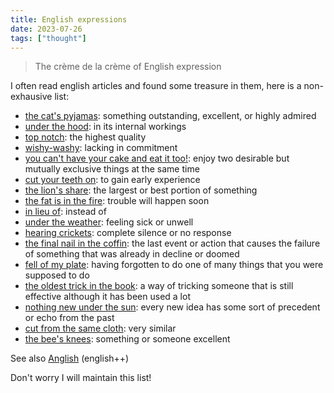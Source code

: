 ```yaml
---
title: English expressions
date: 2023-07-26
tags: ["thought"]
---
```


> The crème de la crème of English expression

I often read english articles and found some treasure in them, here is a non-exhausive list:

- [the cat's pyjamas](https://en.wiktionary.org/wiki/the_cat%27s_pyjamas): something outstanding, excellent, or highly admired
- [under the hood](https://en.wiktionary.org/wiki/under_the_hood): in its internal workings
- [top notch](https://en.wiktionary.org/wiki/top_notch): the highest quality
- [wishy-washy](https://en.wiktionary.org/wiki/wishy-washy): lacking in commitment
- [you can't have your cake and eat it too!](https://en.wiktionary.org/wiki/have_one%27s_cake_and_eat_it_too): enjoy two desirable but mutually exclusive things at the same time
- [cut your teeth on](https://en.wiktionary.org/wiki/cut_one%27s_teeth): to gain early experience
- [the lion's share](https://en.wiktionary.org/wiki/lion%27s_share):  the largest or best portion of something
- [the fat is in the fire](https://en.wiktionary.org/wiki/the_fat_is_in_the_fire): trouble will happen soon
- [in lieu of](https://en.wiktionary.org/wiki/in_lieu_of): instead of
- [under the weather](https://en.wiktionary.org/wiki/under_the_weather): feeling sick or unwell
- [hearing crickets](https://idioms.thefreedictionary.com/I+hear+crickets): complete silence or no response
- [the final nail in the coffin](https://en.wiktionary.org/wiki/final_nail_in_the_coffin): the last event or action that causes the failure of something that was already in decline or doomed
- [fell of my plate](https://www.clichelist.net/fell-off-my-plate/): having forgotten to do one of many things that you were supposed to do
- [the oldest trick in the book](https://en.wiktionary.org/wiki/the_oldest_trick_in_the_book): a way of tricking someone that is still effective although it has been used a lot
- [nothing new under the sun](https://en.wiktionary.org/wiki/there_is_nothing_new_under_the_sun): every new idea has some sort of precedent or echo from the past
- [cut from the same cloth](https://en.wiktionary.org/wiki/cut_from_the_same_cloth): very similar
- [the bee's knees](https://en.wiktionary.org/wiki/the_bee%27s_knees): something or someone excellent

See also [Anglish](https://anglish.org/wiki/Anglish) (english++)

Don't worry I will maintain this list!